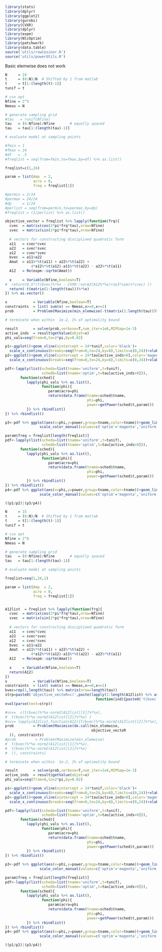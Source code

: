 ```r
library(stats)
library(dplyr)
library(ggplot2)
library(gurobi)
library(CVXR)
library(dplyr)
library(expm)
library(NlcOptim)
library(patchwork)
library(data.table)
source('utils/rowCosinor.R')
source('utils/powerUtils.R')
```

Basic elemwise does not work
```r
N     = 24
t     = (0:N)/N  # Shifted by 1 from matlab
t     = t[1:(length(t)-1)]
tunif = t

# cvx opt
Nfine = 2^5
Nmeas = N 

# generate sampling grid
#tau   = runif(Nfine)
tau   = (0:Nfine)/Nfine       # equally spaced
tau   = tau[1:(length(tau)-1)] 

# evaluate model at sampling points

#fmin = 1 
#fmax = 24
#df   = .5 
#freqlist = seq(from=fmin,to=fmax,by=df) %>% as.list()

freqlist=c(1,24)

param = list(Amp  = 2,
             acro = 0,
             freq = freqlist[1])

#permin = 2/24
#permax = 24/24
#dp     = 1/24
#perlist = seq(from=permin,to=permax,by=dp) 
#freqlist = (1/perlist) %>% as.list()

objective_vector = freqlist %>% lapply(function(frq){
  cvec  = matrix(cos(2*pi*frq*tau),nrow=Nfine)
  svec  = matrix(sin(2*pi*frq*tau),nrow=Nfine)
  
  # vectors for constructing disciplined quadratic form
  a11   = cvec*cvec
  a22   = svec*svec
  a12   = cvec*svec
  bvec  = a11+a22
  Amat  = a11%*%t(a11) + a22%*%t(a22) +
            4*a12%*%t(a12)-a11%*%t(a22) - a22%*%t(a11)
  A12   = Re(expm::sqrtm(Amat))
  
  x     = Variable(Nfine,boolean=T)
#  return(0.5*(t(bvec)%*%x - CVXR::norm2(A12%*%x)+1e3*sum(x*cvec) ))
  return(-t(matrix(1:length(tau)))%*%x)
}) %>% as.vector()

x            = Variable(Nfine,boolean=T)
constraints  = list( sum(x) == Nmeas,x>=0,x<=1)
prob         = Problem(Maximize(min_elemwise(-t(matrix(1:length(tau)))%*%x,-t(matrix(1:length(tau)))%*%x)), constraints)

# terminate when within  1e-2, 1% of optimality bound 

result       = solve(prob,verbose=T,num_iter=1e6,MIPGap=1e-3)
active_inds  = result$getValue(objet=x)
phi_vals=seq(from=0,to=2*pi,by=0.02)

p1<-ggplot()+geom_vline(xintercept = 24*tunif,color='black')+
  scale_x_continuous(breaks=seq(from=0,to=24,by=8),limits=c(0,24))+xlab('uniform')
p2<-ggplot()+geom_vline(xintercept = 24*tau[active_inds>0],color='magenta')+
  scale_x_continuous(breaks=seq(from=0,to=24,by=8),limits=c(0,24))+xlab('optimized')

pdf<-lapply(list(scheda=list(tname='uniform',t=tunif),
                 schedb=list(tname='optim',t=tau[active_inds>0])),
       function(sched){
          lapply(phi_vals %>% as.list(),
                 function(phi){
                    param$acro=phi
                    return(data.frame(tname=sched$tname,
                                      phi=phi,
                                      power=getPower(sched$t,param)))
          }) %>% rbindlist()
}) %>% rbindlist()

p3<-pdf %>% ggplot(aes(x=phi,y=power,group=tname,color=tname))+geom_line()+ylim(c(0,1))+
                scale_color_manual(values=c('optim'='magenta','uniform'='black'))+xlab('acrophase')

param$freq = freqlist[length(freqlist)] 
pdf<-lapply(list(scheda=list(tname='uniform',t=tunif),
                 schedb=list(tname='optim',t=tau[active_inds>0])),
       function(sched){
          lapply(phi_vals %>% as.list(),
                 function(phi){
                    param$acro=phi
                    return(data.frame(tname=sched$tname,
                                      phi=phi,
                                      power=getPower(sched$t,param)))
          }) %>% rbindlist()
}) %>% rbindlist()
p4<-pdf %>% ggplot(aes(x=phi,y=power,group=tname,color=tname))+geom_line()+ylim(c(0,1))+
                scale_color_manual(values=c('optim'='magenta','uniform'='black'))+xlab('acrophase')

((p1/p2)|(p3/p4))
```

```r
N     = 15 
t     = (0:N)/N  # Shifted by 1 from matlab
t     = t[1:(length(t)-1)]
tunif = t

# cvx opt
Nfine = 2^6
Nmeas = N 

# generate sampling grid
tau   = (0:Nfine)/Nfine       # equally spaced
tau   = tau[1:(length(tau)-1)] 

# evaluate model at sampling points

freqlist=seq(1,24,1)

param = list(Amp  = 2,
             acro = 0,
             freq = freqlist[1])


A12list  = freqlist %>% lapply(function(frq){
  cvec  = matrix(cos(2*pi*frq*tau),nrow=Nfine)
  svec  = matrix(sin(2*pi*frq*tau),nrow=Nfine)
  
  # vectors for constructing disciplined quadratic form
  a11   = cvec*cvec
  a22   = svec*svec
  a12   = cvec*svec
  bvec  = a11+a22
  Amat  = a11%*%t(a11) + a22%*%t(a22) +
            4*a12%*%t(a12)-a11%*%t(a22) - a22%*%t(a11)
  A12   = Re(expm::sqrtm(Amat))
  
  x     = Variable(Nfine,boolean=T)
  return(A12)
}) 
x            = Variable(Nfine,boolean=T)
constraints  = list( sum(x) == Nmeas,x>=0,x<=1)
bvec=rep(1,length(tau)) %>% matrix(nrow=length(tau))
strp=paste0('objective_vectoR=c(',paste(lapply(1:length(A12list) %>% as.list(),
                                          function(ind){paste0('t(bvec)%*%x-norm2(A12list[[',ind,']]%*%x)')}),collapse=','),')')
eval(parse(text=strp))

#vvv=  c(t(bvec)%*%x-norm2(A12list[[1]]%*%x),
#  t(bvec)%*%x-norm2(A12list[[2]]%*%x) )
#vvv= lapply(A12list,function(A12){t(bvec)%*%x-norm2(A12list[[2]]%*%x)}) %>% as.vector()
prob         = Problem(Maximize(do.call(min_elemwise,
                                        objective_vectoR 
  )), constraints)
#prob         = Problem(Maximize(min_elemwise(
#  t(bvec)%*%x-norm2(A12list[[1]]%*%x),
#  t(bvec)%*%x-norm2(A12list[[2]]%*%x) 
#  )), constraints)

# terminate when within  1e-2, 1% of optimality bound 

result       = solve(prob,verbose=T,num_iter=1e4,MIPGap=1e-3)
active_inds  = result$getValue(objet=x)
phi_vals=seq(from=0,to=2*pi,by=0.02)

p1<-ggplot()+geom_vline(xintercept = 24*tunif,color='black')+
  scale_x_continuous(breaks=seq(from=0,to=24,by=8),limits=c(0,24))+xlab('uniform')
p2<-ggplot()+geom_vline(xintercept = 24*tau[active_inds>0],color='magenta')+
  scale_x_continuous(breaks=seq(from=0,to=24,by=8),limits=c(0,24))+xlab('optimized')

pdf<-lapply(list(scheda=list(tname='uniform',t=tunif),
                 schedb=list(tname='optim',t=tau[active_inds>0])),
       function(sched){
          lapply(phi_vals %>% as.list(),
                 function(phi){
                    param$acro=phi
                    return(data.frame(tname=sched$tname,
                                      phi=phi,
                                      power=getPower(sched$t,param)))
          }) %>% rbindlist()
}) %>% rbindlist()

p3<-pdf %>% ggplot(aes(x=phi,y=power,group=tname,color=tname))+geom_line()+ylim(c(0,1))+
                scale_color_manual(values=c('optim'='magenta','uniform'='black'))+xlab('acrophase')

param$freq = freqlist[length(freqlist)] 
pdf<-lapply(list(scheda=list(tname='uniform',t=tunif),
                 schedb=list(tname='optim',t=tau[active_inds>0])),
       function(sched){
          lapply(phi_vals %>% as.list(),
                 function(phi){
                    param$acro=phi
                    return(data.frame(tname=sched$tname,
                                      phi=phi,
                                      power=getPower(sched$t,param)))
          }) %>% rbindlist()
}) %>% rbindlist()
p4<-pdf %>% ggplot(aes(x=phi,y=power,group=tname,color=tname))+geom_line()+ylim(c(0,1))+
                scale_color_manual(values=c('optim'='magenta','uniform'='black'))+xlab('acrophase')

((p1/p2)|(p3/p4))
```

```r

```